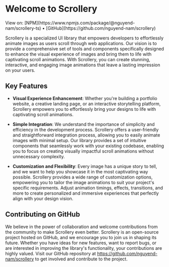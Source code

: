 # Welcome to Scrollery

<div className="bg-[#A5F1E9]/50 border-l-2 border-[#32C4C0] p-2 mt-10">
  View on: [NPM](https://www.npmjs.com/package/@nguyend-nam/scrollery-ts)
  &bullet; [GitHub](https://github.com/nguyend-nam/scrollery)
</div>

Scrollery is a specialized UI library that empowers developers to effortlessly animate images as users scroll through web applications. Our vision is to provide a comprehensive set of tools and components specifically designed to enhance the visual experience of images and bring them to life with captivating scroll animations. With Scrollery, you can create stunning, interactive, and engaging image animations that leave a lasting impression on your users.

## Key Features

- <strong className="text-[#32C4C0]">Visual Experience Enhancement</strong>:
  Whether you're building a portfolio website, a creative landing page, or an
  interactive storytelling platform, Scrollery empowers you to effortlessly
  bring your designs to life with captivating scroll animations.

- <strong className="text-[#32C4C0]">Simple Integration</strong>: We understand
  the importance of simplicity and efficiency in the development process.
  Scrollery offers a user-friendly and straightforward integration process,
  allowing you to easily animate images with minimal setup. Our library provides
  a set of intuitive components that seamlessly work with your existing
  codebase, enabling you to focus on creating visually impactful scroll
  animations without unnecessary complexity.

- <strong className="text-[#32C4C0]">Customization and Flexibility</strong>:
  Every image has a unique story to tell, and we want to help you showcase it in
  the most captivating way possible. Scrollery provides a wide range of
  customization options, empowering you to tailor the image animations to suit
  your project's specific requirements. Adjust animation timings, effects,
  transitions, and more to create personalized and immersive experiences that
  perfectly align with your design vision.

## Contributing on GitHub

We believe in the power of collaboration and welcome contributions from the community to make Scrollery even better. Scrollery is an open-source project hosted on GitHub, and we encourage you to join us in shaping its future. Whether you have ideas for new features, want to report bugs, or are interested in improving the library's functionality, your contributions are highly valued. Visit our GitHub repository at https://github.com/nguyend-nam/scrollery to get involved and contribute to the project.
